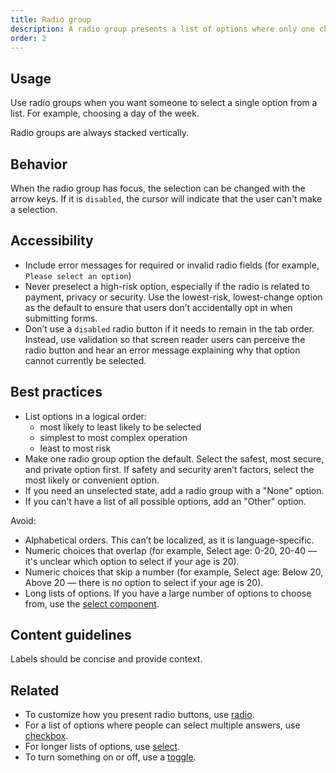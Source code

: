```yaml
---
title: Radio group
description: A radio group presents a list of options where only one choice can be selected.
order: 2
---
```


## Usage

Use radio groups when you want someone to select a single option from a list. For example, choosing a day of the week.

Radio groups are always stacked vertically.

## Behavior

When the radio group has focus, the selection can be changed with the arrow keys. If it is `disabled`, the cursor will indicate that the user can't make a selection.

## Accessibility

- Include error messages for required or invalid radio fields (for example, `Please select an option`)
- Never preselect a high-risk option, especially if the radio is related to payment, privacy or security. Use the lowest-risk, lowest-change option as the default to ensure that users don’t accidentally opt in when submitting forms.
- Don’t use a `disabled` radio button if it needs to remain in the tab order. Instead, use validation so that screen reader users can perceive the radio button and hear an error message explaining why that option cannot currently be selected.

## Best practices

- List options in a logical order:
  - most likely to least likely to be selected
  - simplest to most complex operation
  - least to most risk
- Make one radio group option the default. Select the safest, most secure, and private option first. If safety and security aren’t factors, select the most likely or convenient option.
- If you need an unselected state, add a radio group with a "None" option.
- If you can't have a list of all possible options, add an "Other" option.

Avoid:

- Alphabetical orders. This can’t be localized, as it is language-specific.
- Numeric choices that overlap (for example, Select age: 0-20, 20-40 — it's unclear which option to select if your age is 20).
- Numeric choices that skip a number (for example, Select age: Below 20, Above 20 — there is no option to select if your age is 20).
- Long lists of options. If you have a large number of options to choose from, use the [select component](/components/select/examples).

## Content guidelines

Labels should be concise and provide context.

## Related

- To customize how you present radio buttons, use [radio](/components/radio).
- For a list of options where people can select multiple answers, use [checkbox](/components/checkbox).
- For longer lists of options, use [select](/components/select).
- To turn something on or off, use a [toggle](/components/toggle).
